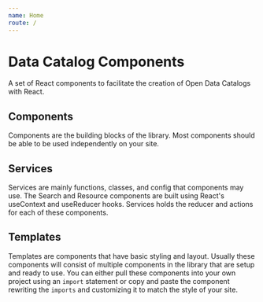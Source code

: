 ```yaml
---
name: Home
route: /
---
```


# Data Catalog Components
A set of React components to facilitate the creation of Open Data Catalogs with React.

## Components
Components are the building blocks of the library. Most components should be able to be used independently on your site.

## Services
Services are mainly functions, classes, and config that components may use. The Search and Resource components are built using React's useContext and useReducer hooks. Services holds the reducer and actions for each of these components. 

## Templates
Templates are components that have basic styling and layout. Usually these components will consist of multiple components in the library that are setup and ready to use. You can either pull these components into your own project using an `import` statement or copy and paste the component rewriting the `imports` and customizing it to match the style of your site.